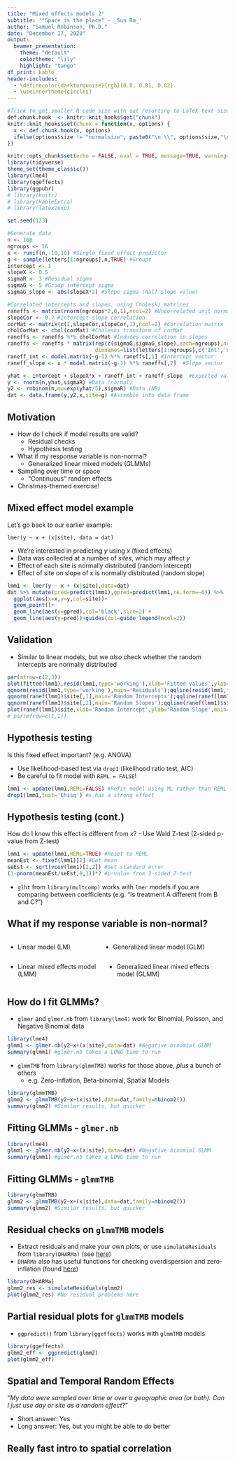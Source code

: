 ```yaml
---
title: "Mixed effects models 2"
subtitle: '"Space is the place" - _Sun Ra_'
author: "Samuel Robinson, Ph.D."
date: "December 17, 2020"
output: 
  beamer_presentation:
    theme: "default"
    colortheme: "lily"
    highlight: "tango"
df_print: kable
header-includes: 
  - \definecolor{darkturquoise}{rgb}{0.0, 0.81, 0.82}
  - \useinnertheme{circles}
---
```


```r
#Trick to get smaller R code size with out resorting to LaTeX text sizes
def.chunk.hook  <- knitr::knit_hooks$get("chunk")
knitr::knit_hooks$set(chunk = function(x, options) {
  x <- def.chunk.hook(x, options)
  ifelse(options$size != "normalsize", paste0("\n \\", options$size,"\n\n", x, "\n\n \\normalsize"), x)
})

knitr::opts_chunk$set(echo = FALSE, eval = TRUE, message=TRUE, warning=TRUE, size = 'footnotesize')
library(tidyverse)
theme_set(theme_classic())
library(lme4)
library(ggeffects)
library(ggpubr)
# library(knitr)
# library(kableExtra)
# library(latex2exp)

set.seed(123)

#Generate data
n <- 160
ngroups <- 16
x <- runif(n,-10,10) #Single fixed effect predictor
g <- sample(letters[1:ngroups],n,TRUE) #Groups
intercept <- 1
slopeX <- 0.5
sigmaR <- 3 #Residual sigma 
sigmaG <- 5 #Group intercept sigma
sigmaG_slope <- abs(slopeX*2) #Slope sigma (half slope value)

#Correlated intercepts and slopes, using Choleski matrices
raneffs <- matrix(rnorm(ngroups*2,0,1),ncol=2) #Uncorrelated unit normals
slopeCor <- 0.7 #Intercept-slope correlation
corMat <- matrix(c(1,slopeCor,slopeCor,1),ncol=2) #Correlation matrix
cholCorMat <- chol(corMat) #Choleski transform of corMat
raneffs <- raneffs %*% cholCorMat #Induces correlation in slopes
raneffs <- raneffs * matrix(rep(c(sigmaG,sigmaG_slope),each=ngroups),ncol=2,
                            dimnames=list(letters[1:ngroups],c('Int','Slope'))) #Changes SD for each column
raneff_int <- model.matrix(~g-1) %*% raneffs[,1] #Intercept vector
raneff_slope <- x * model.matrix(~g-1) %*% raneffs[,2]  #Slope vector

yhat <- intercept + slopeX*x + raneff_int + raneff_slope  #Expected value
y <- rnorm(n,yhat,sigmaR) #Data (normal)
y2 <- rnbinom(n,mu=exp(yhat/5),sigmaR) #Data (NB)
dat <- data.frame(y,y2,x,site=g) #Assemble into data frame

```

## Motivation

- How do I check if model results are valid?
  - Residual checks
  - Hypothesis testing
- What if my response variable is non-normal?
  - Generalized linear mixed models (GLMMs)
- Sampling over time or space
  - "Continuous" random effects
- Christmas-themed exercise!

## Mixed effect model example

Let's go back to our earlier example:

`lmer(y ~ x + (x|site), data = dat)`

- We're interested in predicting _y_ using _x_ (fixed effects)
- Data was collected at a number of _sites_, which may affect _y_ 
- Effect of each site is normally distributed (random intercept)
- Effect of site on slope of _x_ is normally distributed (random slope)

```r
lmm1 <- lmer(y ~ x + (x|site),data=dat) 
dat %>% mutate(pred=predict(lmm1),gpred=predict(lmm1,re.form=~0)) %>% 
  ggplot(aes(x=x,y=y,col=site))+
  geom_point()+
  geom_line(aes(y=gpred),col='black',size=2) +
  geom_line(aes(y=pred))+guides(col=guide_legend(ncol=2))
```

## Validation

- Similar to linear models, but we _also_ check whether the random intercepts are normally distributed
<!-- - If one site intercept is very different from the others, this is a clue for investigation! -->

```r
par(mfrow=c(2,3))
plot(fitted(lmm1),resid(lmm1,type='working'),xlab='Fitted values',ylab='Working residuals'); abline(h=0)
qqnorm(resid(lmm1,type='working'),main='Residuals');qqline(resid(lmm1,type='working'))
qqnorm(ranef(lmm1)$site[,1],main='Random Intercepts');qqline(ranef(lmm1)$site[,1])
qqnorm(ranef(lmm1)$site[,2],main='Random Slopes');qqline(ranef(lmm1)$site[,2])
plot(ranef(lmm1)$site,xlab='Random Intercept',ylab='Random Slope',main='Intercept-Slope Correlation')
# par(mfrow=c(1,1))
```

## Hypothesis testing

Is this fixed effect important? (e.g. ANOVA)

- Use likelihood-based test via `drop1` (likelihood ratio test, AIC)
- Be careful to fit model with `REML = FALSE`!

```r
lmm1 <- update(lmm1,REML=FALSE) #Refit model using ML rather than REML
drop1(lmm1,test='Chisq') #x has a strong effect
```

## Hypothesis testing (cont.)

How do I know this effect is different from _x_?
- Use Wald Z-test (2-sided p-value from Z-test)

```r
lmm1 <- update(lmm1,REML=TRUE) #Reset to REML
meanEst <- fixef(lmm1)[2] #Get mean
seEst <- sqrt(vcov(lmm1)[2,2]) #Get standard error
(1-pnorm(meanEst/seEst,0,1))*2 #p-value from 2-sided Z-test
```

- `glht` from `library(multcomp)` works with `lmer` models if you are comparing between coefficients (e.g. "Is treatment A different from B and C?")

## What if my response variable is non-normal?

::: columns

:::: column

- Linear model (LM)

\begin{equation*} 
\begin{split}
\textcolor{orange}{\hat{y}} & = \textcolor{darkturquoise}{X}\textcolor{blue}{\beta} \\
y & \sim Normal(\textcolor{orange}{\hat{y}},\textcolor{red}{\sigma})
\end{split}
\end{equation*}

:::: 

:::: column

- Generalized linear model (GLM)

\begin{equation*} 
\begin{split}
logit(\textcolor{orange}{\hat{\phi}}) & = \textcolor{darkturquoise}{X}\textcolor{blue}{\beta} \\
y & \sim Binomial(\textcolor{orange}{\hat{\phi}})
\end{split}
\end{equation*}

::::

:::

::: columns

:::: column

\vspace{12pt}

- Linear mixed effects model (LMM)

\begin{equation*}
\begin{split}
\textcolor{orange}{\hat{y}} & = \textcolor{darkturquoise}{X}\textcolor{blue}{\beta} + \textcolor{gray}{U}\textcolor{purple}{\zeta} \\
y & \sim Normal(\textcolor{orange}{\hat{y}},\textcolor{red}{\sigma}) \\
\textcolor{purple}{\zeta} & \sim Normal(0,\textcolor{red}{\sigma_{site}})
\end{split}
\end{equation*}

:::: 

:::: column

\vspace{12pt}

- Generalized linear mixed effects model (GLMM)

\begin{equation*}
\begin{split}
logit(\textcolor{orange}{\hat{\phi}}) & = \textcolor{darkturquoise}{X}\textcolor{blue}{\beta} + \textcolor{gray}{U}\textcolor{purple}{\zeta} \\
y & \sim Binomial(\textcolor{orange}{\hat{\phi}}) \\
\textcolor{purple}{\zeta} & \sim Normal(0,\textcolor{red}{\sigma_{site}})
\end{split}
\end{equation*}

::::

:::


## How do I fit GLMMs?

- `glmer` and `glmer.nb` from `library(lme4)` work for Binomial, Poisson, and Negative Binomial data

```r
library(lme4) 
glmm1 <- glmer.nb(y2~x+(x|site),data=dat) #Negative binomial GLMM 
summary(glmm1) #glmer.nb takes a LONG time to run
```

- `glmmTMB` from `library(glmmTMB)` works for those above, _plus_ a bunch of others
  - e.g. Zero-inflation, Beta-binomial, Spatial Models

```r
library(glmmTMB) 
glmm2 <- glmmTMB(y2~x+(x|site),data=dat,family=nbinom2())
summary(glmm2) #Similar results, but quicker
```

## Fitting GLMMs - `glmer.nb`

```r
library(lme4) 
glmm1 <- glmer.nb(y2~x+(x|site),data=dat) #Negative binomial GLMM 
summary(glmm1) #glmer.nb takes a LONG time to run
```

## Fitting GLMMs - `glmmTMB`

```r
library(glmmTMB) 
glmm2 <- glmmTMB(y2~x+(x|site),data=dat,family=nbinom2())
summary(glmm2) #Similar results, but quicker
```

## Residual checks on `glmmTMB` models

- Extract residuals and make your own plots, or use `simulateResiduals` from `library(DHARMa)` (see [here](https://cran.r-project.org/web/packages/glmmTMB/vignettes/model_evaluation.pdf))
- `DHARMa` also has useful functions for checking overdispersion and zero-inflation (found [here](https://cran.r-project.org/web/packages/DHARMa/vignettes/DHARMa.html))
  
```r
library(DHARMa)
glmm2_res <- simulateResiduals(glmm2)
plot(glmm2_res) #No residual problems here
```

## Partial residual plots for `glmmTMB` models

- `ggpredict()` from `library(ggeffects)` works with `glmmTMB` models

```r
library(ggeffects)
glmm2_eff <- ggpredict(glmm2)
plot(glmm2_eff)
```

## Spatial and Temporal Random Effects

"_My data were sampled over time or over a geographic area (or both). Can I just use day or site as a random effect?_"

- Short answer: Yes
- Long answer: Yes, but you might be able to do better

## Really fast intro to spatial correlation